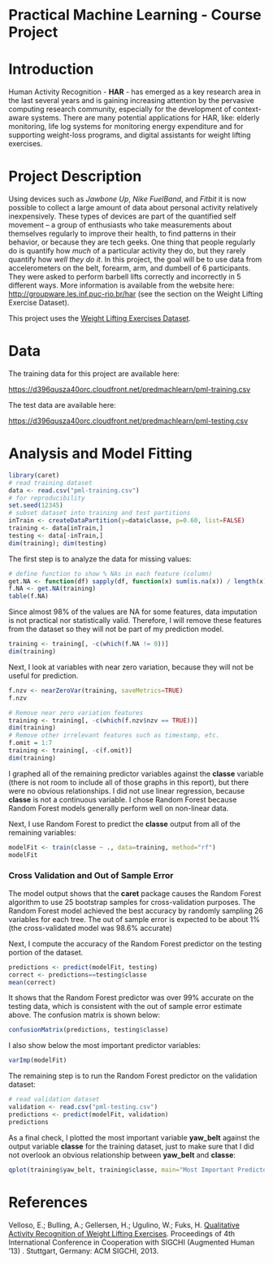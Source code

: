 Practical Machine Learning - Course Project
========================================================

# Introduction
Human Activity Recognition - **HAR** - has emerged as a key research area in the last several years and is gaining increasing attention by the pervasive computing research community, especially for the development of context-aware systems. There are many potential applications for HAR, like: elderly monitoring, life log systems for monitoring energy expenditure and for supporting weight-loss programs, and digital assistants for weight lifting exercises.

# Project Description
Using devices such as *Jawbone Up*, *Nike FuelBand*, and *Fitbit* it is now possible to collect a large amount of data about personal activity relatively inexpensively. These types of devices are part of the quantified self movement – a group of enthusiasts who take measurements about themselves regularly to improve their health, to find patterns in their behavior, or because they are tech geeks. One thing that people regularly do is quantify how *much* of a particular activity they do, but they rarely quantify how *well they do it*. In this project, the goal will be to use data from accelerometers on the belt, forearm, arm, and dumbell of 6 participants. They were asked to perform barbell lifts correctly and incorrectly in 5 different ways. More information is available from the website here: [http://groupware.les.inf.puc-rio.br/har](http://groupware.les.inf.puc-rio.br/har) (see the section on the Weight Lifting Exercise Dataset).

This project uses the [Weight Lifting Exercises Dataset](http://groupware.les.inf.puc-rio.br/static/WLE/WearableComputing_weight_lifting_exercises_biceps_curl_variations.csv).

# Data
The training data for this project are available here: 

[https://d396qusza40orc.cloudfront.net/predmachlearn/pml-training.csv](https://d396qusza40orc.cloudfront.net/predmachlearn/pml-training.csv)

The test data are available here: 

[https://d396qusza40orc.cloudfront.net/predmachlearn/pml-testing.csv](https://d396qusza40orc.cloudfront.net/predmachlearn/pml-testing.csv)

# Analysis and Model Fitting
```r
library(caret)
# read training dataset
data <- read.csv("pml-training.csv")
# for reproducibility
set.seed(12345)
# subset dataset into training and test partitions
inTrain <- createDataPartition(y=data$classe, p=0.60, list=FALSE)
training <- data[inTrain,]
testing <- data[-inTrain,]
dim(training); dim(testing)
```
The first step is to analyze the data for missing values:
```r
# define function to show % NAs in each feature (column)
get.NA <- function(df) sapply(df, function(x) sum(is.na(x)) / length(x))
f.NA <- get.NA(training)
table(f.NA)
```
Since almost 98% of the values are NA for some features, data imputation is not practical nor statistically valid. Therefore, I will remove these features from the dataset so they will not be part of my prediction model.
```r
training <- training[, -c(which(f.NA != 0))]
dim(training)
```
Next, I look at variables with near zero variation, because they will not be useful for prediction.
```r
f.nzv <- nearZeroVar(training, saveMetrics=TRUE)
f.nzv
```
```r
# Remove near zero variation features
training <- training[, -c(which(f.nzv$nzv == TRUE))]
dim(training)
# Remove other irrelevant features such as timestamp, etc.
f.omit = 1:7
training <- training[, -c(f.omit)]
dim(training)
```
I graphed all of the remaining predictor variables against the **classe** variable (there is not room to include all of those graphs in this report), but there were no obvious relationships. I did not use linear regression, because **classe** is not a continuous variable. I chose Random Forest because Random Forest models generally perform well on non-linear data.

Next, I use Random Forest to predict the **classe** output from all of the remaining variables:
```r
modelFit <- train(classe ~ ., data=training, method="rf")
modelFit
```
### Cross Validation and Out of Sample Error
The model output shows that the **caret** package causes the Random Forest algorithm to use 25 bootstrap samples for cross-validation purposes. The Random Forest model achieved the best accuracy by randomly sampling 26 variables for each tree. The out of sample error is expected to be about 1% (the cross-validated model was 98.6% accurate)

Next, I compute the accuracy of the Random Forest predictor on the testing portion of the dataset.
```r
predictions <- predict(modelFit, testing)
correct <- predictions==testing$classe
mean(correct)
```
It shows that the Random Forest predictor was over 99% accurate on the testing data, which is consistent with the out of sample error estimate above. The confusion matrix is shown below:
```r
confusionMatrix(predictions, testing$classe)
```
I also show below the most important predictor variables:
```r
varImp(modelFit)
```
The remaining step is to run the Random Forest predictor on the validation dataset:
```r
# read validation dataset
validation <- read.csv("pml-testing.csv")
predictions <- predict(modelFit, validation)
predictions
```

As a final check, I plotted the most important variable **yaw_belt** against the output variable **classe** for the training dataset, just to make sure that I did not overlook an obvious relationship between **yaw_belt** and **classe**:
```r
qplot(training$yaw_belt, training$classe, main="Most Important Predictor")
```

# References
Velloso, E.; Bulling, A.; Gellersen, H.; Ugulino, W.; Fuks, H. [Qualitative Activity Recognition of Weight Lifting Exercises](http://groupware.les.inf.puc-rio.br/work.jsf?p1=11201). Proceedings of 4th International Conference in Cooperation with SIGCHI (Augmented Human '13) . Stuttgart, Germany: ACM SIGCHI, 2013. 
